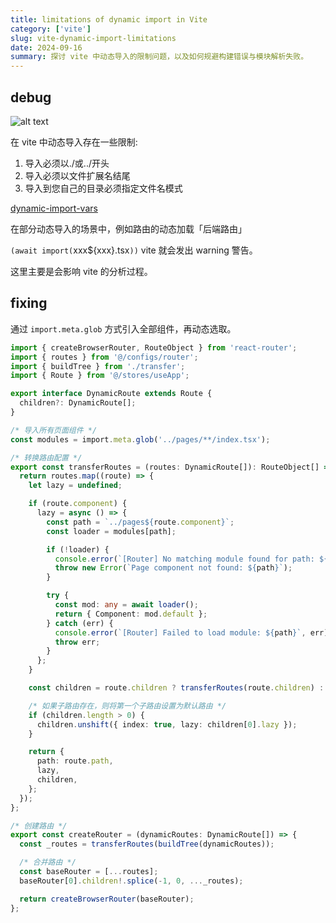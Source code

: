 ```yaml
---
title: limitations of dynamic import in Vite
category: ['vite']
slug: vite-dynamic-import-limitations
date: 2024-09-16
summary: 探讨 vite 中动态导入的限制问题，以及如何规避构建错误与模块解析失败。
---
```


## debug

![alt text](https://cdn.jsdelivr.net/gh/akira1ce/blog-images@main/20250614191353392.jpg)

在 vite 中动态导入存在一些限制:

1. 导入必须以./或../开头
2. 导入必须以文件扩展名结尾
3. 导入到您自己的目录必须指定文件名模式

[dynamic-import-vars](https://github.com/rollup/plugins/tree/master/packages/dynamic-import-vars#limitations)

在部分动态导入的场景中，例如路由的动态加载「后端路由」

`(await import(`xxx$\{xxx}.tsx`))` vite 就会发出 warning 警告。

这里主要是会影响 vite 的分析过程。

## fixing

通过 `import.meta.glob` 方式引入全部组件，再动态选取。

```ts
import { createBrowserRouter, RouteObject } from 'react-router';
import { routes } from '@/configs/router';
import { buildTree } from './transfer';
import { Route } from '@/stores/useApp';

export interface DynamicRoute extends Route {
  children?: DynamicRoute[];
}

/* 导入所有页面组件 */
const modules = import.meta.glob('../pages/**/index.tsx');

/* 转换路由配置 */
export const transferRoutes = (routes: DynamicRoute[]): RouteObject[] => {
  return routes.map((route) => {
    let lazy = undefined;

    if (route.component) {
      lazy = async () => {
        const path = `../pages${route.component}`;
        const loader = modules[path];

        if (!loader) {
          console.error(`[Router] No matching module found for path: ${path}`);
          throw new Error(`Page component not found: ${path}`);
        }

        try {
          const mod: any = await loader();
          return { Component: mod.default };
        } catch (err) {
          console.error(`[Router] Failed to load module: ${path}`, err);
          throw err;
        }
      };
    }

    const children = route.children ? transferRoutes(route.children) : [];

    /* 如果子路由存在，则将第一个子路由设置为默认路由 */
    if (children.length > 0) {
      children.unshift({ index: true, lazy: children[0].lazy });
    }

    return {
      path: route.path,
      lazy,
      children,
    };
  });
};

/* 创建路由 */
export const createRouter = (dynamicRoutes: DynamicRoute[]) => {
  const _routes = transferRoutes(buildTree(dynamicRoutes));

  /* 合并路由 */
  const baseRouter = [...routes];
  baseRouter[0].children!.splice(-1, 0, ..._routes);

  return createBrowserRouter(baseRouter);
};

```
